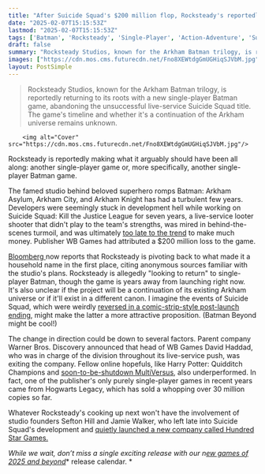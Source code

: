 ```yaml
---
title: "After Suicide Squad's $200 million flop, Rocksteady's reportedly back to working on the Batman games that made it a household name"
date: "2025-02-07T15:15:53Z"
lastmod: "2025-02-07T15:15:53Z"
tags: ['Batman', 'Rocksteady', 'Single-Player', 'Action-Adventure', 'Superhero', 'PC', 'Playstation', 'Xbox']
draft: false
summary: "Rocksteady Studios, known for the Arkham Batman trilogy, is reportedly returning to its roots with a new single-player Batman game, abandoning the unsuccessful live-service Suicide Squad title.  The game's timeline and whether it's a continuation of the Arkham universe remains unknown."
images: ["https://cdn.mos.cms.futurecdn.net/Fno8XEWtdgGmUGHiqSJVbM.jpg"]
layout: PostSimple
---
```

> Rocksteady Studios, known for the Arkham Batman trilogy, is reportedly returning to its roots with a new single-player Batman game, abandoning the unsuccessful live-service Suicide Squad title.  The game's timeline and whether it's a continuation of the Arkham universe remains unknown.


        <img alt="Cover" src="https://cdn.mos.cms.futurecdn.net/Fno8XEWtdgGmUGHiqSJVbM.jpg"/>
        
Rocksteady is reportedly making what it arguably should have been all along: another single-player game or, more specifically, another single-player Batman game.

The famed studio behind beloved superhero romps Batman: Arkham Asylum, Arkham City, and Arkham Knight has had a turbulent few years. Developers were seemingly stuck in development hell while working on Suicide Squad: Kill the Justice League for seven years, a live-service looter shooter that didn't play to the team's strengths, was mired in behind-the-scenes turmoil, and was ultimately [too late to the trend](https://www.gamesradar.com/games/action-rpg/more-layoffs-reportedly-hit-suicide-squad-kill-the-justice-league-dev-rocksteady-including-another-cut-to-qa/) to make much money. Publisher WB Games had attributed a $200 million loss to the game.

[Bloomberg ](https://www.bloomberg.com/news/articles/2025-02-07/warner-bros-video-game-division-faces-thin-slate-wonder-woman-issues)now reports that Rocksteady is pivoting back to what made it a household name in the first place, citing anonymous sources familiar with the studio's plans. Rocksteady is allegedly "looking to return" to single-player Batman, though the game is years away from launching right now. It's also unclear if the project will be a continuation of its existing Arkham universe or if it'll exist in a different canon. I imagine the events of Suicide Squad, which were weirdly [reversed in a comic-strip-style post-launch ending](https://www.gamesradar.com/games/third-person-shooter/suicide-squad-kill-the-justice-league-ends-on-a-whimper-with-a-two-minute-long-comic-strip-that-renders-the-whole-plot-utterly-pointless/), might make the latter a more attractive proposition. (Batman Beyond might be cool!)

The change in direction could be down to several factors. Parent company Warner Bros. Discovery announced that head of WB Games David Haddad, who was in charge of the division throughout its live-service push, was exiting the company. Fellow online hopefuls, like Harry Potter: Quidditch Champions and [soon-to-be-shutdown MultiVersus](https://www.gamesradar.com/games/fighting/wb-games-smash-bros-like-multiversus-is-going-offline-for-good-a-full-year-after-it-came-back-from-the-dead/), also underperformed. In fact, one of the publisher's only purely single-player games in recent years came from Hogwarts Legacy, which has sold a whopping over 30 million copies so far.

Whatever Rocksteady's cooking up next won't have the involvement of studio founders Sefton Hill and Jamie Walker, who left late into Suicide Squad's development and [quietly launched a new company called Hundred Star Games.](https://www.gamesradar.com/rocksteady-founders-who-left-during-suicide-squad-development-form-new-studio-aiming-for-100-industry-veterans-making-cutting-edge-games/)

*While we wait, don’t miss a single exciting release with our n*[<em>ew games of 2025 and beyond</em>](https://www.gamesradar.com/video-game-release-dates/)* release calendar. *
        